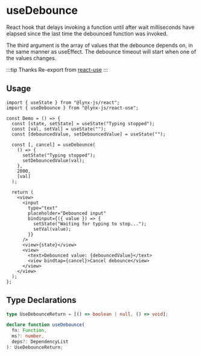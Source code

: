 # useDebounce

React hook that delays invoking a function until after wait milliseconds have elapsed since the last time the debounced function was invoked.

The third argument is the array of values that the debounce depends on, in the same manner as useEffect. The debounce timeout will start when one of the values changes.

:::tip Thanks
Re-export from [react-use](https://github.com/streamich/react-use)
:::

## Usage

```tsx
import { useState } from "@lynx-js/react";
import { useDebounce } from "@lynx-js/react-use";

const Demo = () => {
  const [state, setState] = useState("Typing stopped");
  const [val, setVal] = useState("");
  const [debouncedValue, setDebouncedValue] = useState("");

  const [, cancel] = useDebounce(
    () => {
      setState("Typing stopped");
      setDebouncedValue(val);
    },
    2000,
    [val]
  );

  return (
    <view>
      <input
        type="text"
        placeholder="Debounced input"
        bindinput={({ value }) => {
          setState("Waiting for typing to stop...");
          setVal(value);
        }}
      />
      <view>{state}</view>
      <view>
        <text>Debounced value: {debouncedValue}</text>
        <view bindtap={cancel}>Cancel debounce</view>
      </view>
    </view>
  );
};
```

## Type Declarations

```ts
type UseDebounceReturn = [() => boolean | null, () => void];

declare function useDebounce(
  fn: Function,
  ms?: number,
  deps?: DependencyList
): UseDebounceReturn;
```
